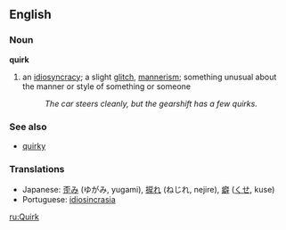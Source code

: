 ==English==

===Noun===
'''quirk'''

# an [[idiosyncracy]]; a slight [[glitch]], [[mannerism]]; something unusual about the manner or style of something or someone
#: ''The car steers cleanly, but the gearshift has a few quirks.''

===See also===
*[[quirky]]

===Translations===
*Japanese: [[歪み]] (ゆがみ, yugami), [[捩れ]] (ねじれ, nejire), [[癖]] ([[くせ]], kuse)
*Portuguese: [[idiosincrasia]]

[[ru:Quirk]]